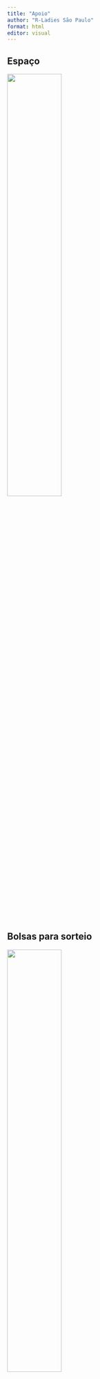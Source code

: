 ```yaml
---
title: "Apoio"
author: "R-Ladies São Paulo"
format: html
editor: visual
---
```


## Espaço

[![](https://www.insper.edu.br/wp-content/uploads/2020/04/Insper-positivo.png){fig-alt="Logo do Insper" fig-align="center" width="50%"}](https://www.insper.edu.br/)



## Bolsas para sorteio

[![](https://blog.curso-r.com/images/logo.webp){fig-alt="Logo do Insper" fig-align="center" width="50%"}](https://curso-r.com/)
